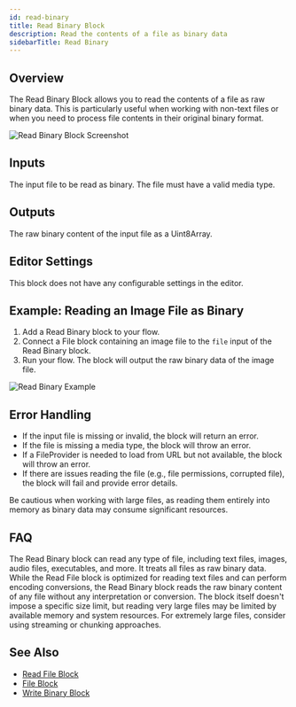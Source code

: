 ```yaml
---
id: read-binary
title: Read Binary Block
description: Read the contents of a file as binary data
sidebarTitle: Read Binary
---
```


## Overview

The Read Binary Block allows you to read the contents of a file as raw binary data. This is particularly useful when working with non-text files or when you need to process file contents in their original binary format.

<Frame>
  <img src="/images/read-binary-block.png" alt="Read Binary Block Screenshot" />
</Frame>

## Inputs

<ParamField path="file" type="file" required>
  The input file to be read as binary. The file must have a valid media type.
</ParamField>

## Outputs

<ResponseField name="output" type="binary">
  The raw binary content of the input file as a Uint8Array.
</ResponseField>

## Editor Settings

This block does not have any configurable settings in the editor.

## Example: Reading an Image File as Binary

1. Add a Read Binary block to your flow.
2. Connect a File block containing an image file to the `file` input of the Read Binary block.
3. Run your flow. The block will output the raw binary data of the image file.

<Frame>
  <img src="/images/read-binary-example.png" alt="Read Binary Example" />
</Frame>

## Error Handling

- If the input file is missing or invalid, the block will return an error.
- If the file is missing a media type, the block will throw an error.
- If a FileProvider is needed to load from URL but not available, the block will throw an error.
- If there are issues reading the file (e.g., file permissions, corrupted file), the block will fail and provide error details.

<Warning>
  Be cautious when working with large files, as reading them entirely into memory as binary data may consume significant resources.
</Warning>

## FAQ

<AccordionGroup>
  <Accordion title="What types of files can I read with this block?">
    The Read Binary block can read any type of file, including text files, images, audio files, executables, and more. It treats all files as raw binary data.
  </Accordion>

  <Accordion title="How is this different from the Read File block?">
    While the Read File block is optimized for reading text files and can perform encoding conversions, the Read Binary block reads the raw binary content of any file without any interpretation or conversion.
  </Accordion>

  <Accordion title="Is there a size limit for files that can be read?">
    The block itself doesn't impose a specific size limit, but reading very large files may be limited by available memory and system resources. For extremely large files, consider using streaming or chunking approaches.
  </Accordion>
</AccordionGroup>

## See Also

- [Read File Block](/block-reference/loaders/read-file)
- [File Block](/block-reference/data/file)
- [Write Binary Block](/block-reference/io/write-binary)
